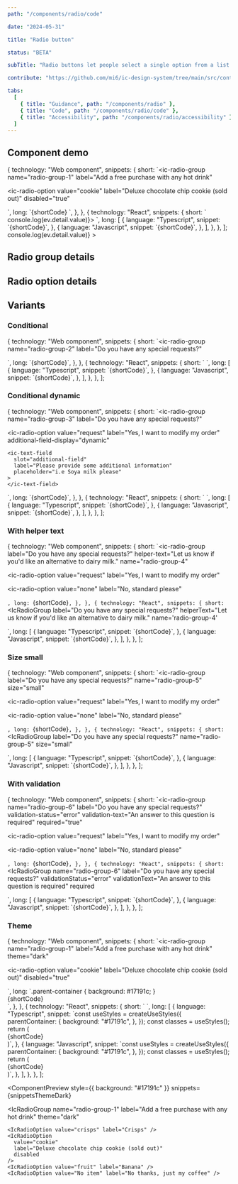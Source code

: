 ```yaml
---
path: "/components/radio/code"

date: "2024-05-31"

title: "Radio button"

status: "BETA"

subTitle: "Radio buttons let people select a single option from a list."

contribute: "https://github.com/mi6/ic-design-system/tree/main/src/content/structured/components/radio"

tabs:
  [
    { title: "Guidance", path: "/components/radio" },
    { title: "Code", path: "/components/radio/code" },
    { title: "Accessibility", path: "/components/radio/accessibility" },
  ]
---
```



## Component demo

  {
    technology: "Web component",
    snippets: {
      short: `<ic-radio-group
  name="radio-group-1"
  label="Add a free purchase with any hot drink"
>
  <ic-radio-option value="crisps" label="Crisps"></ic-radio-option>
  <ic-radio-option
    value="cookie"
    label="Deluxe chocolate chip cookie (sold out)"
    disabled="true"
  >
  </ic-radio-option>
  <ic-radio-option value="fruit" label="Banana"></ic-radio-option>
  <ic-radio-option
    value="No item"
    label="No thanks, just my coffee"
  ></ic-radio-option>
</ic-radio-group>`,
      long: `{shortCode}   
<script>
  const radioGroup = document.querySelector("[name='radio-group-1']");
  radioGroup.addEventListener('icChange', (ev) => console.log(ev.detail.value));
</script>`,
    },
  },
  {
    technology: "React",
    snippets: {
      short: `<IcRadioGroup name='radio-group-1' label="Add a free purchase with any hot drink" onIcChange={(ev) => console.log(ev.detail.value)}>
  <IcRadioOption value="crisps" label="Crisps" />
  <IcRadioOption
    value="cookie"
    label="Deluxe chocolate chip cookie (sold out)"
    disabled
  />
  <IcRadioOption value="fruit" label="Banana" />
  <IcRadioOption value="No item" label="No thanks, just my coffee" />
</IcRadioGroup>`,
      long: [
        {
          language: "Typescript",
          snippet: `{shortCode}`,
        },
        {
          language: "Javascript",
          snippet: `{shortCode}`,
        },
      ],
    },
  },
];

<ComponentPreview snippets={snippets}>
  <IcRadioGroup
    name="radio-group-1"
    label="Add a free purchase with any hot drink"
    onIcChange={(ev) => console.log(ev.detail.value)}
  >
    <IcRadioOption value="crisps" label="Crisps" />
    <IcRadioOption
      value="cookie"
      label="Deluxe chocolate chip cookie (sold out)"
      disabled
    />
    <IcRadioOption value="fruit" label="Banana" />
    <IcRadioOption value="No item" label="No thanks, just my coffee" />
  </IcRadioGroup>
</ComponentPreview>

## Radio group details

<ComponentDetails component="ic-radio-group" />

## Radio option details

<ComponentDetails component="ic-radio-option" />

## Variants

### Conditional

  {
    technology: "Web component",
    snippets: {
      short: `<ic-radio-group
  name="radio-group-2"
  label="Do you have any special requests?"
>
  <ic-radio-option value="request" label="Yes, I want to modify my order">
    <ic-text-field
      slot="additional-field"
      label="Please provide some additional information"
      placeholder="i.e Soya milk please"
    >
    </ic-text-field>
  </ic-radio-option>
  <ic-radio-option
    value="none"
    label="No, standard please"
  ></ic-radio-option>
</ic-radio-group>`,
      long: `{shortCode}`,
    },
  },
  {
    technology: "React",
    snippets: {
      short: `<IcRadioGroup
label="Do you have any special requests?"
name="radio-group-2"
>
  <IcRadioOption value="request" label="Yes, I want to modify my order">
    <IcTextField
      slot="additional-field"
      label="Please provide some additional information"
      placeholder="i.e Soya milk please"
    />
  </IcRadioOption>
  <IcRadioOption 
    value="none" 
    label="No, standard please" 
  />
</IcRadioGroup>`,
      long: [
        {
          language: "Typescript",
          snippet: `{shortCode}`,
        },
        {
          language: "Javascript",
          snippet: `{shortCode}`,
        },
      ],
    },
  },
];

<ComponentPreview snippets={conditional}>
  <IcRadioGroup name="radio-group-2" label="Do you have any special requests?">
    <IcRadioOption value="request" label="Yes, I want to modify my order">
      <IcTextField
        slot="additional-field"
        label="Please provide some additional information"
        placeholder="i.e Soya milk please"
      />
    </IcRadioOption>
    <IcRadioOption value="none" label="No, standard please" />
  </IcRadioGroup>
</ComponentPreview>

### Conditional dynamic

  {
    technology: "Web component",
    snippets: {
      short: `<ic-radio-group
  name="radio-group-3"
  label="Do you have any special requests?"
>
  <ic-radio-option 
    value="request" 
    label="Yes, I want to modify my order"
    additional-field-display="dynamic"
  >
    <ic-text-field
      slot="additional-field"
      label="Please provide some additional information"
      placeholder="i.e Soya milk please"
    >
    </ic-text-field>
  </ic-radio-option>
  <ic-radio-option
    value="none"
    label="No, standard please"
  ></ic-radio-option>
</ic-radio-group>`,
      long: `{shortCode}`,
    },
  },
  {
    technology: "React",
    snippets: {
      short: `<IcRadioGroup
  name="radio-group-3"
  label="Do you have any special requests?"
>
  <IcRadioOption 
    value="request" 
    label="Yes, I want to modify my order" 
    additionalFieldDisplay="dynamic"
  >
    <IcTextField
      slot="additional-field"
      label="Please provide some additional information"
      placeholder="i.e Soya milk please"
    />
  </IcRadioOption>
  <IcRadioOption value="none" label="No, standard please" />
</IcRadioGroup>`,
      long: [
        {
          language: "Typescript",
          snippet: `{shortCode}`,
        },
        {
          language: "Javascript",
          snippet: `{shortCode}`,
        },
      ],
    },
  },
];

<ComponentPreview snippets={conditionalDynamic}>
  <div style={{ width: "18.75rem" }}>
    <IcRadioGroup
      name="radio-group-3"
      label="Do you have any special requests?"
    >
      <IcRadioOption
        additionalFieldDisplay="dynamic"
        value="request"
        label="Yes, I want to modify my order"
      >
        <IcTextField
          slot="additional-field"
          label="Please provide some additional information"
          placeholder="i.e Soya milk please"
        />
      </IcRadioOption>
      <IcRadioOption value="none" label="No, standard please" />
    </IcRadioGroup>
  </div>
</ComponentPreview>

### With helper text

  {
    technology: "Web component",
    snippets: {
      short: `<ic-radio-group
  label="Do you have any special requests?"
  helper-text="Let us know if you'd like an alternative to dairy milk."
  name="radio-group-4"
>
  <ic-radio-option
    value="request"
    label="Yes, I want to modify my order"
  ></ic-radio-option>
  <ic-radio-option
    value="none"
    label="No, standard please"
  ></ic-radio-option>
</ic-radio-group>`,
      long: `{shortCode}`,
    },
  },
  {
    technology: "React",
    snippets: {
      short: `<IcRadioGroup 
  label="Do you have any special requests?" 
  helperText="Let us know if you'd like an alternative to dairy milk."
  name='radio-group-4'
>
  <IcRadioOption value="request" label="Yes, I want to modify my order" />
  <IcRadioOption value="none" label="No, standard please" />
</IcRadioGroup>`,
      long: [
        {
          language: "Typescript",
          snippet: `{shortCode}`,
        },
        {
          language: "Javascript",
          snippet: `{shortCode}`,
        },
      ],
    },
  },
];

<ComponentPreview snippets={withHelperText}>
  <IcRadioGroup
    label="Do you have any special requests?"
    helperText="Let us know if you'd like an alternative to dairy milk."
    name="radio-group-4"
  >
    <IcRadioOption value="request" label="Yes, I want to modify my order" />
    <IcRadioOption value="none" label="No, standard please" />
  </IcRadioGroup>
</ComponentPreview>

### Size small

  {
    technology: "Web component",
    snippets: {
      short: `<ic-radio-group
  label="Do you have any special requests?"
  name="radio-group-5"
  size="small"
>
  <ic-radio-option
    value="request"
    label="Yes, I want to modify my order"
  ></ic-radio-option>
  <ic-radio-option
    value="none"
    label="No, standard please"
  ></ic-radio-option>
</ic-radio-group>`,
      long: `{shortCode}`,
    },
  },
  {
    technology: "React",
    snippets: {
      short: `<IcRadioGroup
  label="Do you have any special requests?"
  name="radio-group-5"
  size="small"
>
  <IcRadioOption value="request" label="Yes, I want to modify my order" />
  <IcRadioOption value="none" label="No, standard please" />
</IcRadioGroup>`,
      long: [
        {
          language: "Typescript",
          snippet: `{shortCode}`,
        },
        {
          language: "Javascript",
          snippet: `{shortCode}`,
        },
      ],
    },
  },
];

<ComponentPreview snippets={smallSnippet}>
  <IcRadioGroup
    label="Do you have any special requests?"
    name="radio-group-5"
    size="small"
  >
    <IcRadioOption value="request" label="Yes, I want to modify my order" />
    <IcRadioOption value="none" label="No, standard please" />
  </IcRadioGroup>
</ComponentPreview>

### With validation

  {
    technology: "Web component",
    snippets: {
      short: `<ic-radio-group
  name="radio-group-6"
  label="Do you have any special requests?"
  validation-status="error"
  validation-text="An answer to this question is required"
  required="true"
>
  <ic-radio-option
    value="request"
    label="Yes, I want to modify my order"
  ></ic-radio-option>
  <ic-radio-option
    value="none"
    label="No, standard please"
  ></ic-radio-option>
</ic-radio-group>`,
      long: `{shortCode}`,
    },
  },
  {
    technology: "React",
    snippets: {
      short: `<IcRadioGroup
  name="radio-group-6"
  label="Do you have any special requests?"
  validationStatus="error"
  validationText="An answer to this question is required"
  required
>
  <IcRadioOption value="request" label="Yes, I want to modify my order" />
  <IcRadioOption value="none" label="No, standard please" />
</IcRadioGroup>`,
      long: [
        {
          language: "Typescript",
          snippet: `{shortCode}`,
        },
        {
          language: "Javascript",
          snippet: `{shortCode}`,
        },
      ],
    },
  },
];

<ComponentPreview snippets={withValidation}>
  <IcRadioGroup
    label="Do you have any special requests?"
    validationStatus="error"
    validationText="An answer to this question is required"
    required
    name="radio-group-6"
  >
    <IcRadioOption value="request" label="Yes, I want to modify my order" />
    <IcRadioOption value="none" label="No, standard please" />
  </IcRadioGroup>
</ComponentPreview>

### Theme

  {
    technology: "Web component",
    snippets: {
      short: `<ic-radio-group
  name="radio-group-1"
  label="Add a free purchase with any hot drink"
  theme="dark"
>
  <ic-radio-option value="crisps" label="Crisps"></ic-radio-option>
  <ic-radio-option
    value="cookie"
    label="Deluxe chocolate chip cookie (sold out)"
    disabled="true"
  >
  </ic-radio-option>
  <ic-radio-option value="fruit" label="Banana"></ic-radio-option>
  <ic-radio-option
    value="No item"
    label="No thanks, just my coffee"
  ></ic-radio-option>
</ic-radio-group>`,
      long: `.parent-container {
    background: #17191c;
  }
</style>
<body>
  <div class="parent-container">
    {shortCode}
  </div>`,
    },
  },
  {
    technology: "React",
    snippets: {
      short: `<IcRadioGroup 
  name='radio-group-1' 
  label="Add a free purchase with any hot drink" 
  theme="dark"
>
  <IcRadioOption value="crisps" label="Crisps" />
  <IcRadioOption
    value="cookie"
    label="Deluxe chocolate chip cookie (sold out)"
    disabled
  />
  <IcRadioOption value="fruit" label="Banana" />
  <IcRadioOption value="No item" label="No thanks, just my coffee" />
</IcRadioGroup>`,
      long: [
        {
          language: "Typescript",
          snippet: `const useStyles = createUseStyles({
  parentContainer: {
    background: "#17191c",
  },
});
const classes = useStyles();
return (
  <div className={classes.parentContainer}>
    {shortCode}
  </div>
)`,
        },
        {
          language: "Javascript",
          snippet: `const useStyles = createUseStyles({
  parentContainer: {
    background: "#17191c",
  },
});
const classes = useStyles();
return (
  <div className={classes.parentContainer}>
    {shortCode}
  </div>
)`,
        },
      ],
    },
  },
];

<ComponentPreview
  style={{ background: "#17191c" }}
  snippets={snippetsThemeDark}
>
  <IcRadioGroup
    name="radio-group-1"
    label="Add a free purchase with any hot drink"
    theme="dark"
  >
    <IcRadioOption value="crisps" label="Crisps" />
    <IcRadioOption
      value="cookie"
      label="Deluxe chocolate chip cookie (sold out)"
      disabled
    />
    <IcRadioOption value="fruit" label="Banana" />
    <IcRadioOption value="No item" label="No thanks, just my coffee" />
  </IcRadioGroup>
</ComponentPreview>
